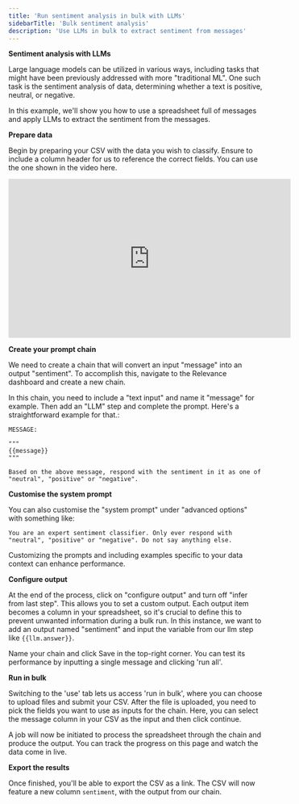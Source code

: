 ```yaml
---
title: 'Run sentiment analysis in bulk with LLMs'
sidebarTitle: 'Bulk sentiment analysis'
description: 'Use LLMs in bulk to extract sentiment from messages'
---
```


**Sentiment analysis with LLMs**

Large language models can be utilized in various ways, including tasks that might have been previously addressed with more "traditional ML". One such task is the sentiment analysis of data, determining whether a text is positive, neutral, or negative. 

In this example, we'll show you how to use a spreadsheet full of messages and apply LLMs to extract the sentiment from the messages.

**Prepare data** 

Begin by preparing your CSV with the data you wish to classify. Ensure to include a column header for us to reference the correct fields. You can use the one shown in the video here.

<iframe width="560" height="315" src="https://www.youtube.com/embed/pqdXfr352-Q" title="YouTube video player" frameborder="0" allow="accelerometer; autoplay; clipboard-write; encrypted-media; gyroscope; picture-in-picture; web-share" allowfullscreen></iframe>

**Create your prompt chain**

We need to create a chain that will convert an input "message" into an output "sentiment". To accomplish this, navigate to the Relevance dashboard and create a new chain. 

In this chain, you need to include a "text input" and name it "message" for example. Then add an "LLM" step and complete the prompt. Here's a straightforward example for that.:

```
MESSAGE:

"""
{{message}}
"""

Based on the above message, respond with the sentiment in it as one of "neutral", "positive" or "negative".
```

**Customise the system prompt**

You can also customise the "system prompt" under "advanced options" with something like:

`You are an expert sentiment classifier. Only ever respond with "neutral", "positive" or "negative". Do not say anything else.`

<Tip>Customizing the prompts and including examples specific to your data context can enhance performance.</Tip>

**Configure output**

At the end of the process, click on "configure output" and turn off "infer from last step". This allows you to set a custom output. Each output item becomes a column in your spreadsheet, so it's crucial to define this to prevent unwanted information during a bulk run. In this instance, we want to add an output named "sentiment" and input the variable from our llm step like `{{llm.answer}}`.

Name your chain and click Save in the top-right corner. You can test its performance by inputting a single message and clicking 'run all'.

**Run in bulk**

Switching to the 'use' tab lets us access 'run in bulk', where you can choose to upload files and submit your CSV. After the file is uploaded, you need to pick the fields you want to use as inputs for the chain. Here, you can select the message column in your CSV as the input and then click continue.

A job will now be initiated to process the spreadsheet through the chain and produce the output. You can track the progress on this page and watch the data come in live.

**Export the results**

Once finished, you'll be able to export the CSV as a link. The CSV will now feature a new column `sentiment`, with the output from our chain.